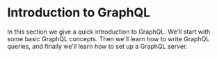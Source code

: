 # Introduction to GraphQL

In this section we give a quick introduction to GraphQL. We'll start with
some basic GraphQL concepts. Then we'll learn how to write GraphQL queries, and finally we'll learn how to set up a GraphQL server.
